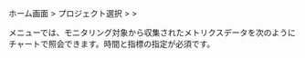 ホーム画面 > プロジェクト選択 > <Cmdname sid="side_analysis" className="uitext" /> > <Cmdname sid="side_counter" className="uitext" />

<Cmdname sid="side_counter" className="uitext" />メニューでは、モニタリング対象から収集されたメトリクスデータを次のようにチャートで照会できます。時間と指標の指定が必須です。
